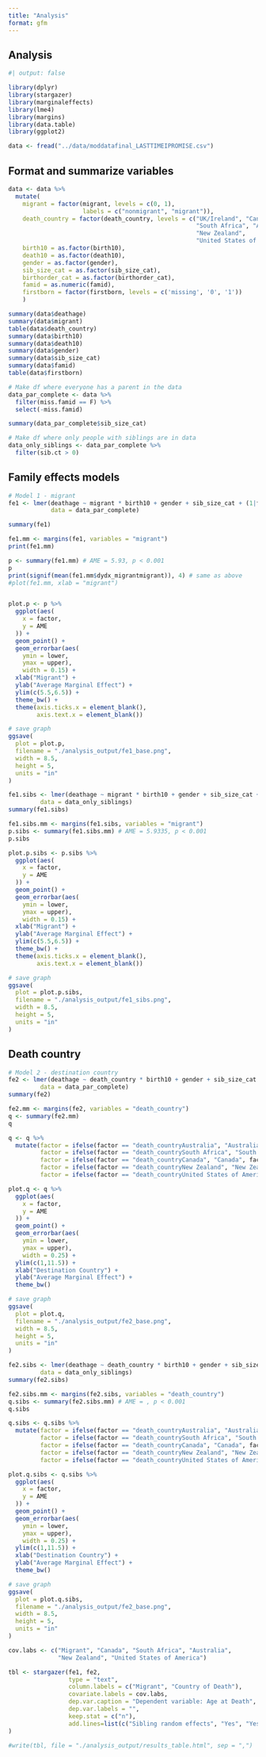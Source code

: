 ```yaml
---
title: "Analysis"
format: gfm
---
```


## Analysis

```r
#| output: false

library(dplyr)
library(stargazer)
library(marginaleffects)
library(lme4)
library(margins)
library(data.table)
library(ggplot2)

data <- fread("../data/moddatafinal_LASTTIMEIPROMISE.csv")

```

## Format and summarize variables

```r

data <- data %>% 
  mutate(
    migrant = factor(migrant, levels = c(0, 1),
                     labels = c("nonmigrant", "migrant")),
    death_country = factor(death_country, levels = c("UK/Ireland", "Canada",
                                                     "South Africa", "Australia",
                                                     "New Zealand",
                                                     "United States of America")),
    birth10 = as.factor(birth10),
    death10 = as.factor(death10),
    gender = as.factor(gender),
    sib_size_cat = as.factor(sib_size_cat),
    birthorder_cat = as.factor(birthorder_cat),
    famid = as.numeric(famid),
    firstborn = factor(firstborn, levels = c('missing', '0', '1'))
    )

```

```r

summary(data$deathage)
summary(data$migrant)
table(data$death_country)
summary(data$birth10)
summary(data$death10)
summary(data$gender)
summary(data$sib_size_cat)
summary(data$famid)
table(data$firstborn)

```

```r

# Make df where everyone has a parent in the data
data_par_complete <- data %>% 
  filter(miss.famid == F) %>% 
  select(-miss.famid)

summary(data_par_complete$sib_size_cat)

# Make df where only people with siblings are in data
data_only_siblings <- data_par_complete %>% 
  filter(sib.ct > 0)

```

## Family effects models

```r

# Model 1 - migrant
fe1 <- lmer(deathage ~ migrant * birth10 + gender + sib_size_cat + (1|famid),
            data = data_par_complete) 

summary(fe1)

fe1.mm <- margins(fe1, variables = "migrant")
print(fe1.mm)

```

```r

p <- summary(fe1.mm) # AME = 5.93, p < 0.001
p
print(signif(mean(fe1.mm$dydx_migrantmigrant)), 4) # same as above
#plot(fe1.mm, xlab = "migrant")


plot.p <- p %>% 
  ggplot(aes(
    x = factor,
    y = AME
  )) + 
  geom_point() +
  geom_errorbar(aes(
    ymin = lower,
    ymax = upper),
    width = 0.15) + 
  xlab("Migrant") + 
  ylab("Average Marginal Effect") + 
  ylim(c(5.5,6.5)) +
  theme_bw() + 
  theme(axis.ticks.x = element_blank(),
        axis.text.x = element_blank())

# save graph
ggsave(
  plot = plot.p,
  filename = "./analysis_output/fe1_base.png",
  width = 8.5,
  height = 5,
  units = "in"
)


```

```r

fe1.sibs <- lmer(deathage ~ migrant * birth10 + gender + sib_size_cat + (1|famid),
         data = data_only_siblings) 
summary(fe1.sibs)

fe1.sibs.mm <- margins(fe1.sibs, variables = "migrant")
p.sibs <- summary(fe1.sibs.mm) # AME = 5.9335, p < 0.001
p.sibs

plot.p.sibs <- p.sibs %>% 
  ggplot(aes(
    x = factor,
    y = AME
  )) + 
  geom_point() +
  geom_errorbar(aes(
    ymin = lower,
    ymax = upper),
    width = 0.15) + 
  xlab("Migrant") + 
  ylab("Average Marginal Effect") + 
  ylim(c(5.5,6.5)) +
  theme_bw() + 
  theme(axis.ticks.x = element_blank(),
        axis.text.x = element_blank())

# save graph
ggsave(
  plot = plot.p.sibs,
  filename = "./analysis_output/fe1_sibs.png",
  width = 8.5,
  height = 5,
  units = "in"
)

```

## Death country

```r

# Model 2 - destination country
fe2 <- lmer(deathage ~ death_country * birth10 + gender + sib_size_cat + (1|famid),
         data = data_par_complete)
summary(fe2)

fe2.mm <- margins(fe2, variables = "death_country")
q <- summary(fe2.mm)
q

q <- q %>% 
  mutate(factor = ifelse(factor == "death_countryAustralia", "Australia", factor),
         factor = ifelse(factor == "death_countrySouth Africa", "South Africa", factor),
         factor = ifelse(factor == "death_countryCanada", "Canada", factor),
         factor = ifelse(factor == "death_countryNew Zealand", "New Zealand", factor),
         factor = ifelse(factor == "death_countryUnited States of America", "USA", factor)) 

plot.q <- q %>% 
  ggplot(aes(
    x = factor,
    y = AME
  )) +
  geom_point() +
  geom_errorbar(aes(
    ymin = lower,
    ymax = upper), 
    width = 0.25) + 
  ylim(c(1,11.5)) +
  xlab("Destination Country") + 
  ylab("Average Marginal Effect") + 
  theme_bw()

# save graph
ggsave(
  plot = plot.q,
  filename = "./analysis_output/fe2_base.png",
  width = 8.5,
  height = 5,
  units = "in"
)


```


```r

fe2.sibs <- lmer(deathage ~ death_country * birth10 + gender + sib_size_cat + (1|famid),
         data = data_only_siblings) 
summary(fe2.sibs)

fe2.sibs.mm <- margins(fe2.sibs, variables = "death_country")
q.sibs <- summary(fe2.sibs.mm) # AME = , p < 0.001
q.sibs

q.sibs <- q.sibs %>% 
  mutate(factor = ifelse(factor == "death_countryAustralia", "Australia", factor),
         factor = ifelse(factor == "death_countrySouth Africa", "South Africa", factor),
         factor = ifelse(factor == "death_countryCanada", "Canada", factor),
         factor = ifelse(factor == "death_countryNew Zealand", "New Zealand", factor),
         factor = ifelse(factor == "death_countryUnited States of America", "USA", factor)) 

plot.q.sibs <- q.sibs %>% 
  ggplot(aes(
    x = factor,
    y = AME
  )) +
  geom_point() +
  geom_errorbar(aes(
    ymin = lower,
    ymax = upper), 
    width = 0.25) + 
  ylim(c(1,11.5)) +
  xlab("Destination Country") + 
  ylab("Average Marginal Effect") + 
  theme_bw()

# save graph
ggsave(
  plot = plot.q.sibs,
  filename = "./analysis_output/fe2_base.png",
  width = 8.5,
  height = 5,
  units = "in"
)

```

```r

cov.labs <- c("Migrant", "Canada", "South Africa", "Australia", 
              "New Zealand", "United States of America")

tbl <- stargazer(fe1, fe2,
                 type = "text",
                 column.labels = c("Migrant", "Country of Death"),
                 covariate.labels = cov.labs,
                 dep.var.caption = "Dependent variable: Age at Death",
                 dep.var.labels = "",
                 keep.stat = c("n"),
                 add.lines=list(c("Sibling random effects", "Yes", "Yes"))
)

#write(tbl, file = "./analysis_output/results_table.html", sep = ",")

```
